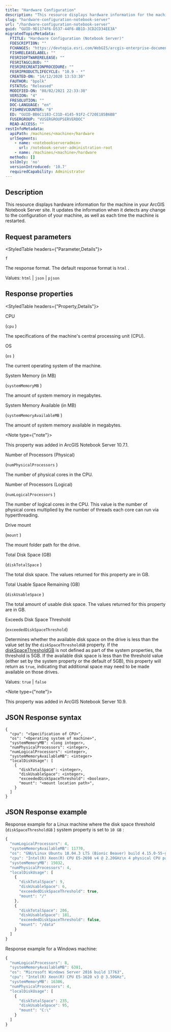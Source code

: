 ```yaml
---
title: "Hardware Configuration"
description: "This resource displays hardware information for the machine in your ArcGIS Notebook Server site. It updates the information when it detects any change to the configuration of your machine, as well as each time the machine is restarted."
slug: "hardware-configuration-notebook-server"
url: "/hardware-configuration-notebook-server"
guid: "GUID-9D1174F6-D537-44F6-8B1D-3CD2CD34EE3A"
migratedTopicMetadata:
  FTITLE: "Hardware Configuration (Notebook Server)"
  FDESCRIPTION: ""
  FCHANGES: "https://devtopia.esri.com/WebGIS/arcgis-enterprise-documentation/issues/2814"
  FISHRELEASELABEL: ""
  FESRISOFTWARERELEASE: ""
  FESRITAGCLOUD: ""
  FESRIRECREATIONPROCEDURE: ""
  FESRIPRODUCTLIFECYCLE: "10.9 - *"
  CREATED-ON: "14/12/2020 13:53:30"
  FAUTHOR: "bpolk"
  FSTATUS: "Released"
  MODIFIED-ON: "08/02/2021 22:33:38"
  VERSION: "4"
  FRESOLUTION: ""
  DOC-LANGUAGE: "en"
  FISHREVCOUNTER: "8"
  ED: "GUID-BB6C1183-C31D-4145-91F2-C720E185B6BB"
  FUSERGROUP: "VUSERGROUPSERVERDOC"
  READ-ACCESS: ""
restInfoMetadata:
  apiPath: /machines/<machine>/hardware
  urlSegments:
    - name: <notebookserveradmin>
      url: /notebook-server-administration-root
    - name: /machines/<machine>/hardware
  methods: []
  sslOnly: 'no'
  versionIntroduced: '10.7'
  requiredCapability: Administrator
---
```


## Description

This resource displays hardware information for the machine in your ArcGIS Notebook Server site. It updates the information when it detects any change to the configuration of your machine, as well as each time the machine is restarted.

##  Request parameters

<StyledTable headers={"Parameter,Details"}>

<StyledTableRow>

<StyledTableCell cellStyle="markdown">

`f` 

</StyledTableCell>

<StyledTableCell cellStyle="markdown">

The response format. The default response format is `html` .

Values: `html`  \| `json`  \| `pjson` 

</StyledTableCell>

</StyledTableRow>

</StyledTable>

## Response properties

<StyledTable headers={"Property,Details"}>

<StyledTableRow>

<StyledTableCell cellStyle="markdown">

CPU

(`cpu` )

</StyledTableCell>

<StyledTableCell cellStyle="markdown">

The specifications of the machine's central processing unit (CPU).

</StyledTableCell>

</StyledTableRow>

<StyledTableRow>

<StyledTableCell cellStyle="markdown">

OS

(`os` )

</StyledTableCell>

<StyledTableCell cellStyle="markdown">

The current operating system of the machine.

</StyledTableCell>

</StyledTableRow>

<StyledTableRow>

<StyledTableCell cellStyle="markdown">

System Memory (in MB)

(`systemMemoryMB` )

</StyledTableCell>

<StyledTableCell cellStyle="markdown">

The amount of system memory in megabytes.

</StyledTableCell>

</StyledTableRow>

<StyledTableRow>

<StyledTableCell cellStyle="markdown">

System Memory Available (in MB)

(`systemMemoryAvailableMB` )

</StyledTableCell>

<StyledTableCell cellStyle="markdown">

The amount of system memory available in megabytes.

<Note type={"note"}>

This property was added in ArcGIS Notebook Server 10.7.1.

</Note>

</StyledTableCell>

</StyledTableRow>

<StyledTableRow>

<StyledTableCell cellStyle="markdown">

Number of Processors (Physical)

(`numPhysicalProcessors` )

</StyledTableCell>

<StyledTableCell cellStyle="markdown">

The number of physical cores in the CPU.

</StyledTableCell>

</StyledTableRow>

<StyledTableRow>

<StyledTableCell cellStyle="markdown">

Number of Processors (Logical)

(`numLogicalProcessors` )

</StyledTableCell>

<StyledTableCell cellStyle="markdown">

The number of logical cores in the CPU. This value is the number of physical cores multiplied by the number of threads each core can run via hyperthreading.

</StyledTableCell>

</StyledTableRow>

<StyledTableRow>

<StyledTableCell cellStyle="markdown">

Drive mount

(`mount` )

</StyledTableCell>

<StyledTableCell cellStyle="markdown">

The mount folder path for the drive.

</StyledTableCell>

</StyledTableRow>

<StyledTableRow>

<StyledTableCell cellStyle="markdown">

Total Disk Space (GB)

(`diskTotalSpace` )

</StyledTableCell>

<StyledTableCell cellStyle="markdown">

The total disk space. The values returned for this property are in GB.

</StyledTableCell>

</StyledTableRow>

<StyledTableRow>

<StyledTableCell cellStyle="markdown">

Total Usable Space Remaining (GB)

(`diskUsableSpace` )

</StyledTableCell>

<StyledTableCell cellStyle="markdown">

The total amount of usable disk space. The values returned for this property are in GB.

</StyledTableCell>

</StyledTableRow>

<StyledTableRow>

<StyledTableCell cellStyle="markdown">

Exceeds Disk Space Threshold

(`exceededDiskSpaceThreshold`)

</StyledTableCell>

<StyledTableCell cellStyle="markdown">

Determines whether the available disk space on the drive is less than the value set by the `diskSpaceThresholdGB` property. If the [diskSpaceThresholdGB](/server-properties) is not defined as part of the system properties, the threshold is 5GB. If the available disk space is less than the threshold value (either set by the system property or the default of 5GB), this property will return as `true`, indicating that additional space may need to be made available on those drives.

Values: `true` | `false`

<Note type={"note"}>

This property was added in ArcGIS Notebook Server 10.9.

</Note>

</StyledTableCell>

</StyledTableRow>

</StyledTable>

## JSON Response syntax

```other
{
  "cpu": "<Specification of CPU>",
  "os": "<Operating system of machine>",
  "systemMemoryMB": <long integer>,
  "numPhysicalProcessors": <integer>,
  "numLogicalProcessors": <integer>,
  "systemMemoryAvailableMB": <integer>
  "localDiskUsage": [
    {
      "diskTotalSpace": <integer>,
      "diskUsableSpace": <integer>,
      "exceededDiskSpaceThreshold": <boolean>,
      "mount": "<mount location path>",
    }
  ]
}
```

 

## JSON Response example

Response example for a Linux machine where the disk space threshold (`diskSpaceThresholdGB` ) system property is set to `10 GB` :

```javascript
{
  "numLogicalProcessors": 4,
  "systemMemoryAvailableMB": 11770,
  "os": "GNU/Linux Ubuntu 18.04.3 LTS (Bionic Beaver) build 4.15.0-55-generic",
  "cpu": "Intel(R) Xeon(R) CPU E5-2698 v4 @ 2.20GHz\n 4 physical CPU package(s)\n 4 physical CPU core(s)\n 4 logical CPU(s)\nIdentifier: Intel64 Family 6 Model 45 Stepping 2\nProcessorID: 0F81FBFF002006D2",
  "systemMemoryMB": 15032,
  "numPhysicalProcessors": 4,
  "localDiskUsage": [
    {
      "diskTotalSpace": 9,
      "diskUsableSpace": 6,
      "exceededDiskSpaceThreshold": true,
      "mount": "/"
    },
    {
      "diskTotalSpace": 206,
      "diskUsableSpace": 181,
      "exceededDiskSpaceThreshold": false,
      "mount": "/data"
    }
  ]
}
```

 

Response example for a Windows machine:

```javascript
{
  "numLogicalProcessors": 8,
  "systemMemoryAvailableMB": 6381,
  "os": "Microsoft Windows Server 2016 build 17763",
  "cpu": "Intel(R) Xeon(R) CPU E5-1620 v3 @ 3.50GHz",
  "systemMemoryMB": 16306,
  "numPhysicalProcessors": 4,
  "localDiskUsage": [
    {
      "diskTotalSpace": 235,
      "diskUsableSpace": 95,
      "mount": "C:\"
    }
  ]
}
```

 
